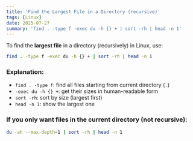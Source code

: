```yaml
---
title: 'Find the Largest File in a Directory (recursive)'
tags: [Linux]
date: 2025-07-27
summary: 'find . -type f -exec du -h {} + | sort -rh | head -n 1'
---
```


To find the **largest file** in a directory (recursively) in Linux, use:

```bash
find . -type f -exec du -h {} + | sort -rh | head -n 1
```

### Explanation:

- `find . -type f`: find all files starting from current directory (`.`)
- `-exec du -h {} +`: get their sizes in human-readable form
- `sort -rh`: sort by size (largest first)
- `head -n 1`: show the largest one

### If you only want files in the current directory (not recursive):

```bash
du -ah --max-depth=1 | sort -rh | head -n 1
```
